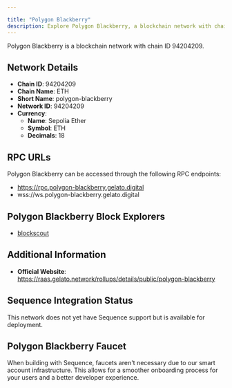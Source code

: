```yaml
---

title: "Polygon Blackberry"
description: Explore Polygon Blackberry, a blockchain network with chain ID 94204209. Learn about its native currency, Sepolia Ether, and how to interact with the network.
---
```




Polygon Blackberry is a blockchain network with chain ID 94204209.

## Network Details

- **Chain ID**: 94204209
- **Chain Name**: ETH
- **Short Name**: polygon-blackberry
- **Network ID**: 94204209
- **Currency**: 
  - **Name**: Sepolia Ether
  - **Symbol**: ETH
  - **Decimals**: 18

## RPC URLs

Polygon Blackberry can be accessed through the following RPC endpoints:

- https://rpc.polygon-blackberry.gelato.digital
- wss://ws.polygon-blackberry.gelato.digital

## Polygon Blackberry Block Explorers

- [blockscout](https://polygon-blackberry.gelatoscout.com)

## Additional Information

- **Official Website**: https://raas.gelato.network/rollups/details/public/polygon-blackberry

## Sequence Integration Status

This network does not yet have Sequence support but is available for deployment.

## Polygon Blackberry Faucet

When building with Sequence, faucets aren't necessary due to our smart account infrastructure. This allows for a smoother onboarding process for your users and a better developer experience.
